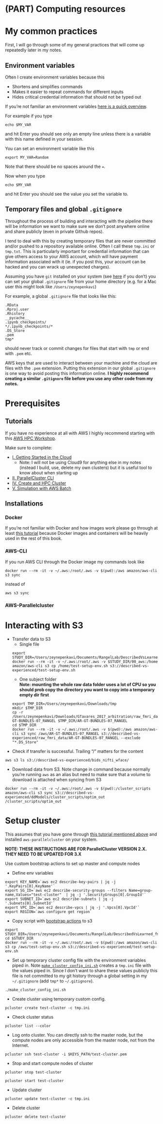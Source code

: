 # (PART) Computing resources {-}

# My common practices

First, I will go through some of my general practices that will come up repeatedly later in my notes. 

## Environment variables

Often I create environment variables because this  

- Shortens and simplifies commands  
- Makes it easier to repeat commands for different inputs  
- Hides critical credential information that should not be typed out

If you're not familiar an environment variables [here is a quick overview](https://www.geeksforgeeks.org/environment-variables-in-linux-unix/).

For example if you type

```
echo $MY_VAR
```
and hit Enter you should see only an empty line unless there is a variable with this name defined in your session.  

You can set an environment variable like this

```
export MY_VAR=Random
```

Note that there should be no spaces around the `=`.  

Now when you type  

```
echo $MY_VAR
```
and hit Enter you should see the value you set the variable to.

## Temporary files and global `.gitignore`

Throughout the process of building and interacting with the pipeline there will be information we want to make sure we don't post anywhere online and share publicly (even in private Github repos).  

I tend to deal with this by creating temporary files that are never committed and/or pushed to a repository available online. Often I call these `tmp.ini` or `tmp.txt`. This is particularly important for credential information that can give others access to your AWS account, which will have payment information associated with it (ie. if you post this, your account can be hacked and you can wrack up unexpected charges).  

Assuming you have `git` installed on your system (see [here](https://git-scm.com/book/en/v2/Getting-Started-Installing-Git) if you don't) you can set your global `.gitignore` file from your home directory (e.g. for a Mac user this might look like `/Users/zeynepenkavi`)  

For example, a global `.gitignore` file that looks like this:

```
.RData
.Rproj.user
.Rhistory
__pycache__
.ipynb_checkpoints/
*/.ipynb_checkpoints/*
.DS_Store
.pem
tmp*
```
should never track or commit changes for files that start with `tmp` or end with `.pem` etc.  

AWS keys that are used to interact between your machine and the cloud are files with the `.pem` extension. Putting this extension in our global `.gitignore` is one way to avoid posting this information online. **I highly recommend creating a similar `.gitignore` file before you use any other code from my notes.**


# Prerequisites

## Tutorials

If you have no experience at all with AWS I highly recommend starting with this [AWS HPC Workshop](https://www.hpcworkshops.com/).

Make sure to complete:  

- [I. Getting Started in the Cloud](https://www.hpcworkshops.com/02-aws-getting-started.html)  
  - Note: I will not be using Cloud9 for anything else in my notes (instead I build, use, delete my own clusters) but it is useful tool to know about when starting up  
- [II. ParallelCluster CLI](https://www.hpcworkshops.com/04-pcluster-cli.html)  
- [IV. Create and HPC Cluster](https://www.hpcworkshops.com/05-create-cluster.html)  
- [V. Simulation with AWS Batch](https://www.hpcworkshops.com/07-aws-batch.html)  

## Installations

### Docker

If you're not familiar with Docker and how images work please go through at least [this tutorial](https://docs.docker.com/get-started/) because Docker images and containers will be heavily used in the rest of this book.

### AWS-CLI

If you run AWS CLI through the Docker image my commands look like 

```
docker run --rm -it -v ~/.aws:/root/.aws -v $(pwd):/aws amazon/aws-cli s3 sync
```

instead of 

```
aws s3 sync
```

### AWS-Parallelcluster  

# Interacting with S3

- Transfer data to S3
  - Single file  
  ```
  export STUDY_DIR=/Users/zeynepenkavi/Documents/RangelLab/DescribedVsLearned_fmri/preproc
  docker run --rm -it -v ~/.aws:/root/.aws -v $STUDY_DIR/00_aws:/home amazon/aws-cli s3 cp /home/test-setup-env.sh s3://described-vs-experienced/test-setup-env.sh
  ```

  - One subject folder  
  **Note: mounting the whole raw data folder uses a lot of CPU so you should prob copy the directory you want to copy into a temporary empty dir first**  
  
  ```
  export TMP_DIR=/Users/zeynepenkavi/Downloads/tmp
  mkdir $TMP_DIR
  cp -r /Users/zeynepenkavi/Downloads/GTavares_2017_arbitration/raw_fmri_data/AR-GT-BUNDLES-07_RANGEL $TMP_DIR/AR-GT-BUNDLES-07_RANGEL
  cd $TMP_DIR
  docker run --rm -it -v ~/.aws:/root/.aws -v $(pwd):/aws amazon/aws-cli s3 sync /aws/AR-GT-BUNDLES-07_RANGEL s3://described-vs-experienced/raw_fmri_data/AR-GT-BUNDLES-07_RANGEL --exclude "*.DS_Store"
  ```

- Check if transfer is successful. Trailing "/" matters for the content  

```
aws s3 ls s3://described-vs-experienced/bids_nifti_wface/
```

- Download data from S3. Note change in command because normally you're running `aws` as an alias but need to make sure that a volume to download is attached when syncing from S3
```
docker run --rm -it -v ~/.aws:/root/.aws -v $(pwd):/cluster_scripts amazon/aws-cli s3 sync s3://described-vs-experienced/ddModels/cluster_scripts/optim_out /cluster_scripts/optim_out
```

# Setup cluster

This assumes that you have gone through [this tutorial mentioned above](https://www.hpcworkshops.com/03-hpc-aws-parallelcluster-workshop.html) and installed `aws-parallelcluster` on your system.

**NOTE: THESE INSTRUCTIONS ARE FOR ParallelCluster VERSION 2.X. THEY NEED TO BE UPDATED FOR 3.X**

Use custom bootstrap actions to set up master and compute nodes

- Define env variables
```
export KEY_NAME=`aws ec2 describe-key-pairs | jq -j '.KeyPairs[0].KeyName'`
export SG_ID=`aws ec2 describe-security-groups --filters Name=group-name,Values="test-cluster"  | jq -j '.SecurityGroups[0].GroupId'`
export SUBNET_ID=`aws ec2 describe-subnets | jq -j '.Subnets[0].SubnetId'`
export VPC_ID=`aws ec2 describe-vpcs | jq -j '.Vpcs[0].VpcId'`
export REGION=`aws configure get region`
```

- Copy script with [bootstrap actions](https://docs.aws.amazon.com/parallelcluster/latest/ug/pre_post_install.html) to s3
```
export STUDY_DIR=/Users/zeynepenkavi/Documents/RangelLab/DescribedVsLearned_fmri/preproc/00_aws
cd $STUDY_DIR
docker run --rm -it -v ~/.aws:/root/.aws -v $(pwd):/aws amazon/aws-cli s3 cp /aws/test-setup-env.sh s3://described-vs-experienced/test-setup-env.sh
```

- Set up temporary cluster config file with the environment variables piped in. Note [`make_cluster_config_ini.sh`](https://github.com/zenkavi/DescribedVsLearned_fmri/blob/master/preproc/00_aws/make_cluster_config_ini.sh) creates a `tmp.ini` file with the values piped in. Since I don't want to share these values publicly this file is not committed to my git history through a global setting in my `~/.gitignore` (add `tmp*` to `~/.gitignore`).
```
./make_cluster_config_ini.sh
```

- Create cluster using temporary custom config.
```
pcluster create test-cluster -c tmp.ini
```

- Check cluster status
```
pcluster list --color
```

- Log onto cluster. You can directly ssh to the master node, but the compute nodes are only accessible from the master node, not from the Internet.
```
pcluster ssh test-cluster -i $KEYS_PATH/test-cluster.pem
```

- Stop and start compute nodes of cluster
```
pcluster stop test-cluster

pcluster start test-cluster
```

- Update cluster
```
pcluster update test-cluster -c tmp.ini
```

- Delete cluster
```
pcluster delete test-cluster
```
